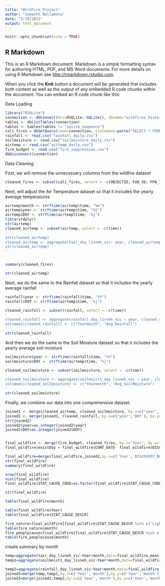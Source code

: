 ```yaml
---
title: "WildFire_Project"
author: "Sumanth Nallamotu"
date: "3/19/2022"
output: html_document
---
```


```r
knitr::opts_chunk$set(echo = TRUE)
```

## R Markdown

This is an R Markdown document. Markdown is a simple formatting syntax for authoring HTML, PDF, and MS Word documents. For more details on using R Markdown see <http://rmarkdown.rstudio.com>.

When you click the **Knit** button a document will be generated that includes both content as well as the output of any embedded R code chunks within the document. You can embed an R code chunk like this:

Data Loading
```r
library("RSQLite")
connection <- dbConnect(drv=RSQLite::SQLite(), dbname="wildfires_historic.sqlite")
tables <- dbListTables(connection)
tables <- tables[tables != "sqlite_sequence"]
cali_fires = dbGetQuery(conn=connection, statement=paste("SELECT * FROM 'Fires' WHERE STATE = 'CA'"))
rainfall <- read.csv("rainfall_daily.csv")
soilmoisture <- read.csv("soilmoisture_daily.csv")
airtemp <- read.csv("airtemp_daily.csv")
fire_budget <- read.csv("fire_suppression.csv")
dbDisconnect(connection)
```

Data Cleaning

First, we will remove the unnecessary columns from the wildfire dataset
```r
cleaned_fires <- subset(cali_fires, select = -c(OBJECTID, FOD_ID, FPA_ID, SOURCE_SYSTEM_TYPE, SOURCE_SYSTEM, NWCG_REPORTING_AGENCY, NWCG_REPORTING_UNIT_ID, NWCG_REPORTING_UNIT_NAME, SOURCE_REPORTING_UNIT, SOURCE_REPORTING_UNIT_NAME, LOCAL_FIRE_REPORT_ID, LOCAL_INCIDENT_ID, FIRE_CODE, ICS_209_INCIDENT_NUMBER, ICS_209_NAME, MTBS_ID, MTBS_FIRE_NAME, COMPLEX_NAME, OWNER_CODE, OWNER_DESCR, Shape, COUNTY, FIPS_CODE, FIPS_NAME, FIRE_NAME,  LATITUDE, LONGITUDE,DISCOVERY_TIME,CONT_TIME))
```

Next, will adjust the Air Temperature dataset so that it includes the yearly average temperatures
```r
airtemp$month <- strftime(airtemp$time, "%m")
airtemp$year <- strftime(airtemp$time, "%Y")
airtemp$DOY <- strftime(airtemp$time, "%j")
library(dplyr)
str(airtemp)
cleaned_airtemp <- subset(airtemp, select = -c(time))
'
str(cleaned_airtemp)
cleaned_airtemp <- aggregate(tair_day_livneh_vic~ year, cleaned_airtemp, mean)
str(cleaned_airtemp)
'


summary(cleaned_fires)

str(cleaned_airtemp)
```

Next, we do the same to the Rainfall dataset so that it includes the yearly average rainfall
```r

rainfall$year <- strftime(rainfall$time, "%Y")
rainfall$DOY <- strftime(airtemp$time, "%j")

cleaned_rainfall <- subset(rainfall, select = -c(time))
'
cleaned_rainfall <- aggregate(rainfall_day_livneh_vic ~ year, cleaned_rainfall, mean)
colnames(cleaned_rainfall) <- c("Yearmonth", "Avg_Rainfall")
'
str(cleaned_rainfall)

```

And then we do the same to the Soil Moisture dataset so that it includes the yearly average soil moisture
```r
soilmoisture$year <- strftime(rainfall$time, "%Y")
soilmoisture$DOY <- strftime(airtemp$time, "%j")

cleaned_soilmoisture <- subset(soilmoisture, select = -c(time))
'
cleaned_soilmoisture <- aggregate(soilmoist1_day_livneh_vic ~ year, cleaned_soilmoisture, mean)
colnames(cleaned_soilmoisture) <- c("Yearmonth", "Avg_SoilMoisture")
'
str(cleaned_soilmoisture)
```

Finally, we combine our data into one comprehensive dataset.
```r
joined1 <- merge(cleaned_airtemp, cleaned_soilmoisture, by.x=c("year",'DOY'), by.y=c("year",'DOY'))
joined2 <- merge(joined1, cleaned_rainfall, by.x=c("year",'DOY'), by.y=c("year",'DOY'))
str(joined2)
joined2$year=as.integer(joined2$year)
joined2$DOY=as.integer(joined2$DOY)


final_wildfire <- merge(fire_budget, cleaned_fires, by.x="Year", by.y="FIRE_YEAR")
final_wildfire$existDay = final_wildfire$CONT_DATE- final_wildfire$DISCOVERY_DATE

final_wildfire=merge(final_wildfire,joined2,by.x=c('Year','DISCOVERY_DOY'),by.y=c('year','DOY'),all.x=TRUE)
str(final_wildfire)
summary(final_wildfire)
```

```r
nrow(final_wildfire)
ncol(final_wildfire)
final_wildfire$STAT_CAUSE_CODE=as.factor(final_wildfire$STAT_CAUSE_CODE)

str(final_wildfire)

table(final_wildfire$month)

table(final_wildfire$Year)
table(final_wildfire$STAT_CAUSE_DESCR)

fire_nature=final_wildfire[final_wildfire$STAT_CAUSE_DESCR %in% c('Lightning','Miscellaneous','Debris Burning'),]
table(fire_nature$month)
fire_peoplecause=final_wildfire[final_wildfire$STAT_CAUSE_DESCR %in% c('Arson','Campfire','Equipment Use','Fireworks','Powerline','Railroad','Smoking','Structue'),]
table(fire_peoplecause$month)
```
create summary by month



```r
temp=aggregate(tair_day_livneh_vic~Year+month,data=final_wildfire,mean)
temp1=aggregate(soilmoist1_day_livneh_vic~Year+month,data=final_wildfire,mean)

temp2=aggregate(rainfall_day_livneh_vic~Year+month,data=final_wildfire,mean)
joined3=merge(temp,temp1,by.x=c('Year','month'),by.y=c('Year','month'))
joined3=merge(joined3,temp2,by.x=c('Year','month'),by.y=c('Year','month'))
```